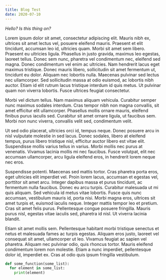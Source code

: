 ```yaml
---
title: Blog Test
date: 2020-07-10
---
```


*Hello? Is this thing on?*



Lorem ipsum dolor sit amet, consectetur adipiscing elit. Mauris nibh ex, ultrices sit amet lectus vel, posuere eleifend mauris. Praesent et elit tincidunt, accumsan leo id, ultricies quam. Morbi sit amet sem libero. Praesent eu ultricies ligula. Phasellus in justo gravida, maximus leo egestas, laoreet tellus. Donec sem nunc, pharetra vel condimentum nec, eleifend sed magna. Donec condimentum vel enim ac ultricies. Nam hendrerit lacus eget maximus tristique. Donec mauris libero, sollicitudin sit amet fermentum ut, tincidunt eu dolor. Aliquam nec lobortis nulla. Maecenas pulvinar sed lectus nec ullamcorper. Sed sollicitudin massa at odio euismod, ac lobortis nibh auctor. Etiam id elit rutrum lacus tristique interdum id quis metus. Ut pulvinar quam non viverra lobortis. Fusce ultrices feugiat consectetur.

Morbi vel dictum tellus. Nam maximus aliquam vehicula. Curabitur semper nunc maximus sodales interdum. Cras tempor nibh non magna convallis, sit amet efficitur elit ullamcorper. Phasellus mollis ornare mauris, eleifend finibus purus iaculis sed. Curabitur sit amet ornare ligula, ut faucibus sem. Morbi non nunc viverra, convallis velit sed, condimentum velit.

Ut sed odio placerat, ultricies orci id, tempus neque. Donec posuere arcu in nisl vulputate molestie in sed lacus. Donec sodales, libero at eleifend tempus, purus libero tristique nisl, efficitur auctor libero est vitae elit. Suspendisse mollis varius tellus in varius. Morbi mollis nec purus at venenatis. Vivamus lacinia mollis mi nec faucibus. Fusce volutpat, elit nec accumsan ullamcorper, arcu ligula eleifend eros, in hendrerit lorem neque nec eros.

Suspendisse potenti. Maecenas sed mattis tortor. Cras pharetra porta eros, eget ultricies elit imperdiet vel. Proin lorem lacus, accumsan et egestas vel, porttitor sit amet arcu. Integer dapibus massa et purus tincidunt, ac fermentum nulla faucibus. Donec eu arcu turpis. Curabitur malesuada ut mi quis aliquam. Sed vehicula id metus vitae lobortis. Fusce quis nunc accumsan, vestibulum mauris id, porta nisi. Morbi magna eros, ultrices sit amet turpis et, euismod iaculis neque. Integer mattis tempor leo et pretium. Cras sit amet felis purus. Pellentesque congue posuere fringilla. Mauris purus nisl, egestas vitae iaculis sed, pharetra id nisl. Ut viverra lacinia blandit.

Etiam sit amet mollis sem. Pellentesque habitant morbi tristique senectus et netus et malesuada fames ac turpis egestas. Aliquam eros justo, laoreet vel consequat sit amet, ullamcorper ut leo. Vivamus feugiat ac sapien vel pharetra. Aliquam nec pulvinar odio, quis rhoncus tortor. Mauris eleifend condimentum lorem non molestie. Etiam a nunc imperdiet, pellentesque dolor id, imperdiet ex. Cras at odio quis ipsum fringilla vestibulum. 

```python 
def some_function(some_list):
  for element in some_list:
    print(element)

```